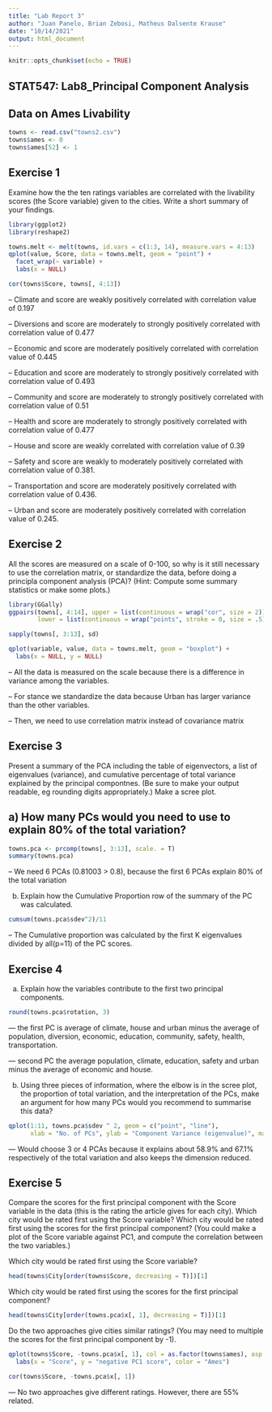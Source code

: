 ```yaml
---
title: "Lab Report 3"
author: "Juan Panelo, Brian Zebosi, Matheus Dalsente Krause"
date: "10/14/2021"
output: html_document
---
```


```r
knitr::opts_chunk$set(echo = TRUE)  
```

## STAT547: Lab8_Principal Component Analysis


## Data on Ames Livability

```r
towns <- read.csv("towns2.csv")
towns$ames <- 0
towns$ames[52] <- 1
```

## Exercise 1

Examine how the the ten ratings variables are correlated with the livability scores (the Score variable) given to the cities. Write a short summary of your findings. 


```r
library(ggplot2)
library(reshape2)

towns.melt <- melt(towns, id.vars = c(1:3, 14), measure.vars = 4:13)
qplot(value, Score, data = towns.melt, geom = "point") +
  facet_wrap(~ variable) +
  labs(x = NULL)
```




```r
cor(towns$Score, towns[, 4:13])
```


-- Climate and score are weakly positively correlated with correlation value of 0.197

-- Diversions and score are moderately to strongly positively correlated with correlation value of 0.477

-- Economic and score are moderately positively correlated with correlation value of 0.445 

-- Education and score are moderately to strongly positively correlated with correlation value of 0.493

-- Community and score are moderately to strongly positively correlated with correlation value of 0.51

-- Health and score are moderately to strongly positively correlated with correlation value of 0.477

-- House and score are weakly correlated with correlation value of 0.39

-- Safety and score are weakly to moderately positively correlated with correlation value of 0.381.

-- Transportation and score are moderately positively correlated with correlation value of 0.436.

-- Urban and score are moderately positively correlated with correlation value of 0.245.




## Exercise 2

All the scores are measured on a scale of 0-100, so why is it still necessary to use the correlation matrix, or standardize the data, before doing a principla component analysis (PCA)? (Hint: Compute some summary statistics or make some plots.)


```r
library(GGally)
ggpairs(towns[, 4:14], upper = list(continuous = wrap("cor", size = 2)),
        lower = list(continuous = wrap("points", stroke = 0, size = .5)))
```


```r
sapply(towns[, 3:13], sd)
```


```r
qplot(variable, value, data = towns.melt, geom = "boxplot") +
  labs(x = NULL, y = NULL)
```



-- All the data is measured on the scale because there is a difference in variance among the variables.

-- For stance we standardize the data because Urban has larger  variance than the other variables. 

-- Then, we need to use correlation matrix instead of covariance matrix



## Exercise 3

Present a summary of the PCA including the table of eigenvectors, a list of eigenvalues (variance), and cumulative percentage of total variance explained by the principal compontnes. (Be sure to make your output readable, eg rounding digits appropriately.) Make a scree plot.


## a)	How many PCs would you need to use to explain 80% of the total variation?


```r
towns.pca <- prcomp(towns[, 3:13], scale. = T)
summary(towns.pca)
```

-- We need 6 PCAs (0.81003 > 0.8),  because the first 6 PCAs explain 80% of the total variation



b)	Explain how the Cumulative Proportion row of the summary of the PC was calculated.

```r
cumsum(towns.pca$sdev^2)/11
```

-- The Cumulative proportion was calculated by the first K eigenvalues divided by all(p=11) of the PC scores.




## Exercise 4

a)	Explain how the variables contribute to the first two principal components.


```r
round(towns.pca$rotation, 3)
```

--- the first PC is average of climate, house and urban minus the average of population, diversion, economic, education, community, safety, health, transportation. 


--- second PC the average population, climate, education, safety and urban minus the average of economic and house. 


b)	Using three pieces of information, where the elbow is in the scree plot, the proportion of total variation, and the interpretation of the PCs, make an argument for how many PCs would you recommend to summarise this data?


```r
qplot(1:11, towns.pca$sdev ^ 2, geom = c("point", "line"),
      xlab = "No. of PCs", ylab = "Component Variance (eigenvalue)", main = "Scree Plot")
```



--- Would choose 3 or 4 PCAs because it explains about 58.9% and 67.1% respectively of the total variation and also keeps the dimension reduced. 


## Exercise 5

Compare the scores for the first principal component with the Score variable in the data (this is the rating the article gives for each city). Which city would be rated first using the Score variable? Which city would be rated first using the scores for the first principal component? (You could make a plot of the Score variable against PC1, and compute the correlation between the two variables.) 


Which city would be rated first using the Score variable?

```r
head(towns$City[order(towns$Score, decreasing = T)])[1]
```

Which city would be rated first using the scores for the first principal component?

```r
head(towns$City[order(towns.pca$x[, 1], decreasing = T)])[1]
```



Do the two approaches give cities similar ratings? (You may need to multiple the scores for the first principal component by -1).




```r
qplot(towns$Score, -towns.pca$x[, 1], col = as.factor(towns$ames), asp = 1) +
  labs(x = "Score", y = "negative PC1 score", color = "Ames")
```


```r
cor(towns$Score, -towns.pca$x[, 1])
```


--- No two approaches give different ratings. However, there are 55% related. 

